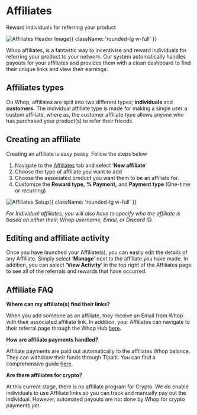 
# Affiliates

Reward individuals for referring your product

![Affiliates Header Image](https://i.imgur.com/NJ5DOVv.png){{ className: 'rounded-lg w-full' }}

Whop affiliates, is a fantastic way to incentivise and reward individuals for referring your product to your network. Our system automatically handles payouts for your affiliates and provides them with a clean dashboard to find their unique links and view their earnings. 

## Affiliates types

On Whop, affiliates are split into two different types; **individuals** and **customers.** The individual affiliate type is made for making a single user a custom affiliate, where as, the customer affiliate type allows anyone who has purchased your product(s) to refer their friends.

## Creating an affiliate

Creating an affiliate is easy peasy. Follow the steps below

1. Navigate to the [Affiliates](https://dash.whop.com/affiliates) tab and select ‘**New affiliate**’
2. Choose the type of affiliate you want to add 
3. Choose the associated product you want them to be an affiliate for.
4. Customize the **Reward type,** **% Payment,** and **Payment type** (One-time or recurring)

![Affiliates Setup](https://i.imgur.com/POl1tVA.gif){{ className: 'rounded-lg w-full' }}

*For Individual affiliates, you will also have to specify who the affiliate is based on either their; Whop username, Email, or Discord ID.*

## Editing and affiliate activity

Once you have launched your Affiliate(s), you can easily edit the details of any Affiliate. Simply select ‘**Manage**’ next to the affiliate you have made. In addition, you can select ‘**View Activity**’ in the top right of the Affiliates page to see all of the referrals and rewards that have occurred.

## Affiliate FAQ

**Where can my affiliate(s) find their links?**

When you add someone as an affiliate, they receive an Email from Whop with their associated affiliate link. In addition, your Affiliates can navigate to their referral page through the Whop Hub [here](https://whop.com/hub). 

**How are affiliate payments handled?**

Affiliate payments are paid out automatically to the affiliates Whop balance. They can withdraw their funds through Tipalti. You can find a comprehensive guide [here](/crypto#withdrawing-funds).

**Are there affiliates for crypto?**

At this current stage, there is no affiliate program for Crypto. We do enable individuals to use Affiliate links so you can track and manually pay out the individual. However, automated payouts are not done by Whop for crypto payments *yet*.